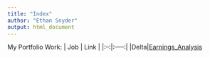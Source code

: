 ---
title: "Index"
author: "Ethan Snyder"
output: html_document
---
My Portfolio Work:
| Job | Link |
|:--:|:-----:|
|Delta|[Earnings_Analysis]()
